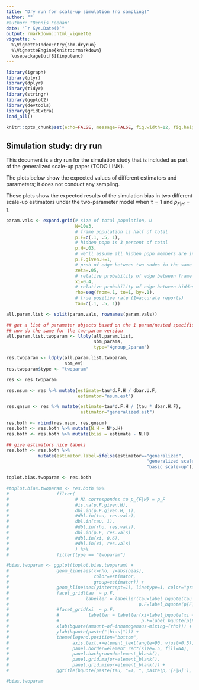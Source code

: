 ```yaml
---
title: "Dry run for scale-up simulation (no sampling)"
author: ""
#author: "Dennis Feehan"
date: "`r Sys.Date()`"
output: rmarkdown::html_vignette
vignette: >
  %\VignetteIndexEntry{sbm-dryrun}
  %\VignetteEngine{knitr::rmarkdown}
  \usepackage[utf8]{inputenc}
---
```


```r
library(igraph)
library(plyr)
library(dplyr)
library(tidyr)
library(stringr)
library(ggplot2)
library(devtools)
library(gridExtra)
load_all()

knitr::opts_chunk$set(echo=FALSE, message=FALSE, fig.width=12, fig.height=12)

```


## Simulation study: dry run

This document is a dry run for the simulation study that is included as part
of the generalized scale-up paper (TODO LINK).

The plots below show the expected values of different estimators and parameters;
it does not conduct any sampling.

These plots show the expected results of the simulation
bias in two different scale-up estimators
under the two-parameter model when $\tau=1$ and $p_{F|H} = 1$.

```r

param.vals <- expand.grid(# size of total population, U
                          N=10e3,
                          # frame population is half of total
                          p.F=c(.1, .5, 1),
                          # hidden popn is 3 percent of total
                          p.H=.03,
                          # we'll assume all hidden popn members are in the frame popn
                          p.F.given.H=1,
                          # prob of edge between two nodes in the same group
                          zeta=.05,
                          # relative probability of edge between frame and not frame
                          xi=0.4,
                          # relative probability of edge between hidden and not hidden
                          rho=seq(from=.1, to=1, by=.1),
                          # true positive rate (1=accurate reports)
                          tau=c(.1, .5, 1))

all.param.list <- split(param.vals, rownames(param.vals))

## get a list of parameter objects based on the 1 param/nested specification
## now do the same for the two-param version
all.param.list.twoparam <- llply(all.param.list,
                                 sbm_params,
                                 type="4group_2param")

res.twoparam <- ldply(all.param.list.twoparam,
                      sbm_ev)
res.twoparam$type <- "twoparam"

res <- res.twoparam

res.nsum <- res %>% mutate(estimate=tau*d.F.H / dbar.U.F, 
                           estimator="nsum.est")

res.gnsum <- res %>% mutate(estimate=tau*d.F.H / (tau * dbar.H.F),
                            estimator="generalized.est")

res.both <- rbind(res.nsum, res.gnsum)
res.both <- res.both %>% mutate(N.H = N*p.H)
res.both <- res.both %>% mutate(bias = estimate - N.H)

## give estimators nice labels
res.both <- res.both %>% 
            mutate(estimator.label=ifelse(estimator=="generalized", 
                                                     "generalized scale-up",
                                                     "basic scale-up"))

```

```r

toplot.bias.twoparam <- res.both

#toplot.bias.twoparam <- res.both %>% 
#                  filter(
#                         # NA correspondes to p_{F|H} = p_F
#                         #is.na(p.F.given.H),
#                         dbl.in(p.F.given.H, 1),
#                         #dbl.in(tau, res.vals),
#                         dbl.in(tau, 1),
#                         #dbl.in(rho, res.vals),
#                         dbl.in(p.F, res.vals)
#                         #dbl.in(xi, 0.6),
#                         #dbl.in(xi, res.vals)
#                         ) %>%
#                  filter(type == "twoparam")

#bias.twoparam <- ggplot(toplot.bias.twoparam) +
#                  geom_line(aes(x=rho, y=abs(bias), 
#                                color=estimator, 
#                                group=estimator)) +
#                  geom_hline(aes(yintercept=1), linetype=1, color="gray") +
#                  facet_grid(tau  ~ p.F,
#                             labeller = labeller(tau=label_bquote(tau == .(tau)),
#                                                 p.F=label_bquote(p[F] == .(p.F)))) +
#                  #facet_grid(xi  ~ p.F,
#                  #           labeller = labeller(xi=label_bquote(xi == .(xi)),
#                  #                               p.F=label_bquote(p[F] == .(p.F)))) +
#                  xlab(bquote(amount~of~inhomogenous~mixing~(rho))) +
#                  ylab(bquote(paste("|bias|"))) +
#                  theme(legend.position="bottom",
#                        axis.text.x=element_text(angle=90, vjust=0.5),
#                        panel.border=element_rect(size=.5, fill=NA),
#                        panel.background=element_blank(),
#                        panel.grid.major=element_blank(),
#                        panel.grid.minor=element_blank()) +
#                  ggtitle(bquote(paste(tau, "=1, ", paste(p,'[F|H]'), "= 1")))

#bias.twoparam

```




